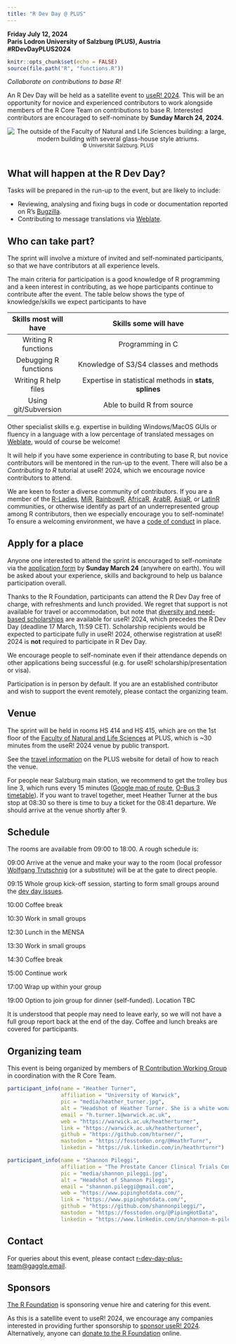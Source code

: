 ```yaml
---
title: "R Dev Day @ PLUS"
---
```


**Friday July 12, 2024\
Paris Lodron University of Salzburg (PLUS), Austria\
#RDevDayPLUS2024**

```r
knitr::opts_chunk$set(echo = FALSE)
source(file.path("R", "functions.R"))
```

*Collaborate on contributions to base R!*

An R Dev Day will be held as a satellite event to [useR! 2024](https://user2024.r-project.org/). This will be an opportunity for novice and experienced contributors to work alongside members of the R Core Team on contributions to base R. Interested contributors are encouraged to self-nominate by **Sunday March 24, 2024**.

<center>![The outside of the Faculty of Natural and Life Sciences building: a large, modern building with several glass-house style atriums.](NLW-Sommer-aussen-3-400.jpg)<br> <small>© Universität Salzburg. PLUS<br><br></small></center>

## What will happen at the R Dev Day?

Tasks will be prepared in the run-up to the event, but are likely to include:

-   Reviewing, analysing and fixing bugs in code or documentation reported on R’s [Bugzilla](https://bugs.r-project.org/).
-   Contributing to message translations via [Weblate](https://translate.rx.studio/projects/r-project/).

## Who can take part?

The sprint will involve a mixture of invited and self-nominated participants, so that we have contributors at all experience levels.

The main criteria for participation is a good knowledge of R programming and a keen interest in contributing, as we hope participants continue to contribute after the event. The table below shows the type of knowledge/skills we expect participants to have

| Skills most will have |                   Skills some will have                    |
|:---------------------:|:----------------------------------------------------------:|
|  Writing R functions  |                      Programming in C                      |
| Debugging R functions |           Knowledge of S3/S4 classes and methods           |
| Writing R help files  | Expertise in statistical methods in **stats**, **splines** |
| Using git/Subversion  |                Able to build R from source                 |

Other specialist skills e.g. expertise in building Windows/MacOS GUIs or fluency in a language with a low percentage of translated messages on [Weblate](https://translate.rx.studio/projects/r-project/), would of course be welcome!

It will help if you have some experience in contributing to base R, but novice contributors will be mentored in the run-up to the event. There will also be a *Contributing to R* tutorial at useR! 2024, which we encourage novice contributors to attend.

We are keen to foster a diverse community of contributors. If you are a member of the [R-Ladies](https://rladies.org/), [MiR](https://mircommunity.com/), [RainbowR](https://rainbowr.netlify.app/), [AfricaR](https://africa-r.org/), [ArabR](https://github.com/ARab-R), [AsiaR](https://bit.ly/join_asiaR_slack), or [LatinR](https://latin-r.com/) communities, or otherwise identify as part of an underrepresented group among R contributors, then we especially encourage you to self-nominate! To ensure a welcoming environment, we have a [code of conduct](/code-of-conduct.html) in place.

## Apply for a place

Anyone one interested to attend the sprint is encouraged to self-nominate via the [application form](https://rfoundation.limequery.com/834329) by **Sunday March 24** (anywhere on earth). You will be asked about your experience, skills and background to help us balance participation overall.

Thanks to the R Foundation, participants can attend the R Dev Day free of charge, with refreshments and lunch provided. We regret that support is not available for travel or accommodation, but note that [diversity and need-based scholarships](https://events.linuxfoundation.org/user/attend/scholarships/) are available for useR! 2024, which precedes the R Dev Day (deadline 17 March, 11:59 CET). Scholarship recipients would be expected to participate fully in useR! 2024, otherwise registration at useR! 2024 is **not** required to participate in R Dev Day.

We encourage people to self-nominate even if their attendance depends on other applications being successful (e.g. for useR! scholarship/presentation or visa).

Participation is in person by default. If you are an established contributor and wish to support the event remotely, please contact the organizing team.

## Venue

The sprint will be held in rooms HS 414 and HS 415, which are on the 1st floor of the [Faculty of Natural and Life Sciences](https://www.plus.ac.at/natural-and-life-sciences/?lang=en) at PLUS, which is \~30 minutes from the useR! 2024 venue by public transport.

See the [travel information](https://www.plus.ac.at/natural-and-life-sciences/contact-travel-information-directions/?lang=en) on the PLUS website for detail of how to reach the venue.

For people near Salzburg main station, we recommend to get the trolley bus line 3, which runs every 15 minutes ([Google map of route](https://www.google.com/maps/dir/Salzburg,+Salzburg,+Austria/Hellbrunner+Str.+34,+5020+Salzburg,+Austria/@47.7962524,13.0245431,14z/am=t/data=!4m19!4m18!1m5!1m1!1s0x47769078f3c7634f:0xfb02fe56aad5409c!2m2!1d13.0450707!2d47.8130704!1m5!1m1!1s0x477690ee813d0841:0x16fa60c5c6daaf15!2m2!1d13.0602049!2d47.7885515!2m3!6e1!7e2!8j1720775700!3e3!5i1?entry=ttu), [O-Bus 3 timetable](https://fahrplan.oebb.at/webapp/?context=TP&SID=A%3D1%40O%3DSalzburg%20Hbf%40X%3D13045559%40Y%3D47812824%40U%3D81%40L%3D8100002%40B%3D1%40p%3D1720689459%40&ZID=A%3D1%40O%3DSalzburg%20Faistauergasse%40X%3D13064634%40Y%3D47790557%40U%3D81%40L%3D591034%40B%3D1%40p%3D1720689459%40&date=12.07.2024&time=08:15:00&timeSel=1&returnTimeSel=1&journeyProducts=7167&start=1&#!P%7CTP!H%7C653667)). If you want to travel together, meet Heather Turner at the bus stop at 08:30 so there is time to buy a ticket for the 08:41 departure. We should arrive at the venue shortly after 9.

## Schedule

The rooms are available from 09:00 to 18:00. A rough schedule is:

09:00 Arrive at the venue and make your way to the room (local professor [Wolfgang Trutschnig](https://www.trutschnig.net/) (or a substitute) will be at the gate to direct people.

09:15 Whole group kick-off session, starting to form small groups around the [dev day issues](https://github.com/r-devel/r-dev-day/issues).

10:00 Coffee break

10:30 Work in small groups

12:30 Lunch in the MENSA

13:30 Work in small groups

14:30 Coffee break

15:00 Continue work

17:00 Wrap up within your group

19:00 Option to join group for dinner (self-funded). Location TBC

It is understood that people may need to leave early, so we will not have a full group report back at the end of the day. Coffee and lunch breaks are covered for participants.

## Organizing team

This event is being organized by members of [R Contribution Working Group](https://contributor.r-project.org/working-group) in coordination with the R Core Team.

::: people-gallery
::: {#person}
```r
participant_info(name = "Heather Turner",
                 affiliation = "University of Warwick",
                 pic = "media/heather_turner.jpg",
                 alt = "Headshot of Heather Turner. She is a white woman in her 40s with long dark hair and wears glasses.",
                 email = "h.turner.1@warwick.ac.uk",
                 web = "https://warwick.ac.uk/heatherturner",
                 link = "https://warwick.ac.uk/heatherturner",
                 github = "https://github.com/hturner/",
                 mastodon = "https://fosstodon.org/@HeathrTurnr",
                 linkedin = "https://uk.linkedin.com/in/heathrturnr")
```
:::

<div>

```r
participant_info(name = "Shannon Pileggi",
                 affiliation = "The Prostate Cancer Clinical Trials Consortium",
                 pic = "media/shannon_pileggi.jpg",
                 alt = "Headshot of Shannon Pileggi",
                 email = "shannon.pileggi@gmail.com",
                 web = "https://www.pipinghotdata.com/",
                 link = "https://www.pipinghotdata.com/",
                 github = "https://github.com/shannonpileggi/",
                 mastodon = "https://fosstodon.org/@PipingHotData",
                 linkedin = "https://www.linkedin.com/in/shannon-m-pileggi/")
```

</div>
:::

## Contact

For queries about this event, please contact [r-dev-day-plus-team\@gaggle.email](mailto:r-dev-day-plus-team@gaggle.email).

## Sponsors

[The R Foundation](https://www.r-project.org/foundation/) is sponsoring venue hire and catering for this event.

As this is a satellite event to useR! 2024, we encourage any companies interested in providing further sponsorship to [sponsor useR! 2024](https://events.linuxfoundation.org/user/sponsor/). Alternatively, anyone can [donate to the R Foundation](https://www.r-project.org/foundation/donations.html) online.
